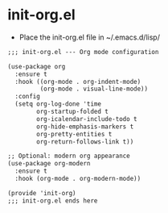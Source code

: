 # init-org.el

-   Place the init-org.el file in \~/.emacs.d/lisp/

``` default
;;; init-org.el --- Org mode configuration

(use-package org
  :ensure t
  :hook ((org-mode . org-indent-mode)
         (org-mode . visual-line-mode))
  :config
  (setq org-log-done 'time
        org-startup-folded t
        org-icalendar-include-todo t
        org-hide-emphasis-markers t
        org-pretty-entities t
        org-return-follows-link t))

;; Optional: modern org appearance
(use-package org-modern
  :ensure t
  :hook (org-mode . org-modern-mode))

(provide 'init-org)
;;; init-org.el ends here
```
